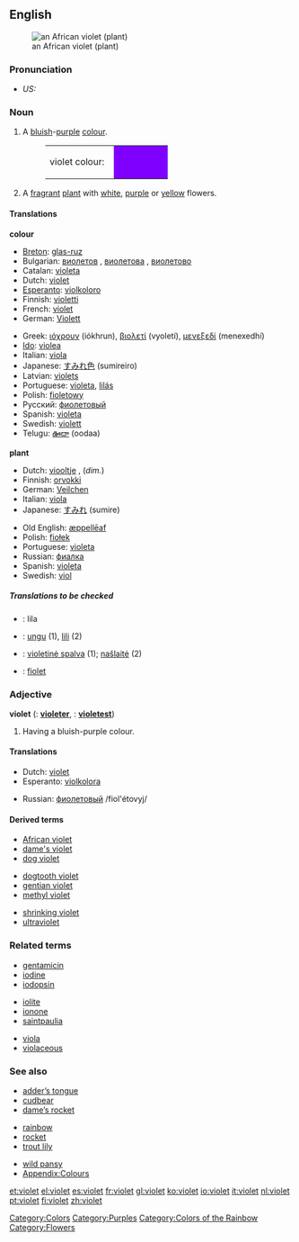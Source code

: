 {{wikipedia}}
{{see|Violet}}
==English==
[[Image:Purple African Violet Top.JPG|thumb|an African violet (plant)]]

===Pronunciation===
*''US:'' {{IPA|/ˈvaɪlət/, /ˈvaɪ.ə.lət/}}

===Noun===
{{en-noun-reg}}

# A [[blue|bluish]]-[[purple]] [[colour]].
#:<table><tr><td>violet colour: &nbsp;</td><td bgcolor="#7F00FF" width="80">&nbsp; </td></tr></table>
# A [[fragrant]] [[plant]] with [[white]], [[purple]] or [[yellow]] flowers.

====Translations====
'''colour'''
{{top}}
*[[Breton]]: [[glas-ruz]]
*Bulgarian: [[виолетов]] {{m}}, [[виолетова]] {{f}}, [[виолетово]] {{n}}
*Catalan: [[violeta]]
*Dutch: [[#Dutch|violet]]
*[[Esperanto]]: [[violkoloro]]
*Finnish: [[violetti]]
*French: [[violet]]
*German: [[Violett]]
{{mid}}
*Greek: [[ιόχρουν]] (iókhrun), [[βιολετί]] (vyoletí), [[μενεξεδί]] (menexedhí)
*[[w:Ido|Ido]]: [[violea]]
*Italian: [[viola#Italian|viola]] {{m}}
*Japanese: [[すみれ色]] (sumireiro)
*Latvian: [[violets]]
*Portuguese: [[violeta]], [[lilás]]
*Polish: [[fioletowy]]
*Русский: [[фиолетовый]]
*Spanish: [[violeta]] {{m}}
*Swedish: [[violett]]
*Telugu: [[ఊదా]] (oodaa)
{{bottom}}

'''plant'''
{{top}}
*Dutch: [[viooltje]] {{f}}, (''dim.'')
*Finnish: [[orvokki]]
*German: [[Veilchen]] {{n}}
*Italian: [[viola#Italian|viola]] {{f}}
*Japanese: [[すみれ]] (sumire)
{{mid}}
*Old English: [[æppelleaf|æppellēaf]]
*Polish: [[fiołek]] {{m}}
*Portuguese: [[violeta]]
*Russian: [[фиалка]] {{f}}
*Spanish: [[violeta]] {{f}}
*Swedish: [[viol]]
{{bottom}}

=====Translations to be checked=====
<!--Remove this section once all of the translations below have been moved into the tables above.-->
{{checktrans}}

*{{ttbc|Bosnian}}: lila {{f}}
*{{ttbc|Indonesian}}: [[ungu]] (1), [[lili]] (2)
*{{ttbc|Lithuanian}}: [[violetinė spalva]] {{f}} (1); [[našlaitė]] {{f}} (2)
*{{ttbc|Polish}}: [[fiolet]] {{m}}

===Adjective===
'''violet''' ({{compar}}: '''[[violeter]]''', {{superl}}: '''[[violetest]]''')

# {{colour}} Having a bluish-purple colour.

====Translations====
{{top}}
*Dutch: [[#Dutch|violet]]
*Esperanto: [[violkolora]]
{{mid}}
*Russian: [[фиолетовый]] /fiol'étovyj/
{{bottom}}

====Derived terms====
{{top3}}
*[[African violet]]
*[[dame's violet]]
*[[dog violet]]
{{mid3}}
*[[dogtooth violet]]
*[[gentian violet]]
*[[methyl violet]]
{{mid3}}
*[[shrinking violet]]
*[[ultraviolet]]
{{bottom}}

===Related terms===
{{top3}}
*[[gentamicin]]
*[[iodine]]
*[[iodopsin]]
{{mid3}}
*[[iolite]]
*[[ionone]]
*[[saintpaulia]]
{{mid3}}
*[[viola]]
*[[violaceous]]
{{bottom}}

===See also===
{{top3}}
*[[adder’s tongue]]
*[[cudbear]]
*[[dame’s rocket]]
{{mid3}}
*[[rainbow]]
*[[rocket]]
*[[trout lily]]
{{mid3}}
*[[wild pansy]]
*[[Wiktionary_Appendix:Colours|Appendix:Colours]]
{{bottom}}

[[Category:Colors]]
[[Category:Purples]]
[[Category:Colors of the Rainbow]]
[[Category:Flowers]]

[[et:violet]]
[[el:violet]]
[[es:violet]]
[[fr:violet]]
[[gl:violet]]
[[ko:violet]]
[[io:violet]]
[[it:violet]]
[[nl:violet]]
[[pt:violet]]
[[fi:violet]]
[[zh:violet]]